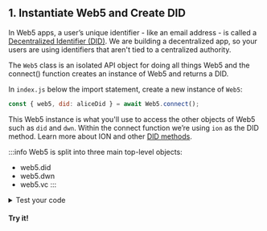<section class="docs-section">

## 1.  Instantiate Web5 and Create DID 

In Web5 apps, a user’s unique identifier - like an email address - is called a [Decentralized Identifier (DID)](/docs/web5/learn/decentralized-identifiers).
We are building a decentralized app, so your users are using identifiers that aren't tied to a centralized authority.

The `Web5` class is an isolated API object for doing all things Web5 and the connect() function creates an instance of Web5 and returns a DID.

In `index.js` below the import statement, create a new instance of `Web5`:
```js
const { web5, did: aliceDid } = await Web5.connect();
```

This Web5 instance is what you'll use to access the other objects of Web5 such as `did` and `dwn`. Within the connect function we’re using `ion` as the DID method. Learn more about ION and other [DID methods](/docs/web5/learn/decentralized-identifiers#methods).

:::info
Web5 is split into three main top-level objects:
- web5.did
- web5.dwn
- web5.vc
:::

<details>
  <summary>Test your code</summary>
  <p>

  Wanna see the DID you just created? In <code>index.js</code>, add the following line and save your file:
  ```js
  console.log(aliceDid);
  ```

  Then from your CLI, run:
  ```bash
  node src/index.js
  ```

  You'll see the newly created DID.
  </p>
</details>

#### Try it!

</section>
